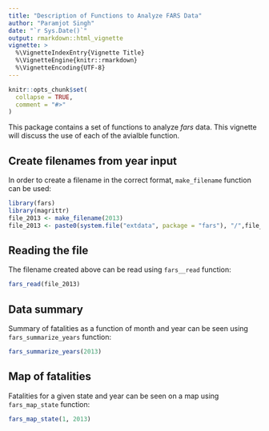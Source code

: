 ```yaml
---
title: "Description of Functions to Analyze FARS Data"
author: "Paramjot Singh"
date: "`r Sys.Date()`"
output: rmarkdown::html_vignette
vignette: >
  %\VignetteIndexEntry{Vignette Title}
  %\VignetteEngine{knitr::rmarkdown}
  %\VignetteEncoding{UTF-8}
---
```


```r
knitr::opts_chunk$set(
  collapse = TRUE,
  comment = "#>"
)
```
This package contains a set of functions to analyze *fars* data. This vignette will discuss the use of each of the avialble function. 

## Create filenames from year input

In order to create a filename in the correct format, `make_filename` function can be used:

```r
library(fars)
library(magrittr)
file_2013 <- make_filename(2013)
file_2013 <- paste0(system.file("extdata", package = "fars"), "/",file_2013)
```

## Reading the file 

The filename created above can be read using `fars__read` function:

```r
fars_read(file_2013)
```

## Data summary

Summary of fatalities as a function of month and year can be seen using `fars_summarize_years` function:

```r
fars_summarize_years(2013)
```

## Map of fatalities

Fatalities for a given state and year can be seen on a map using `fars_map_state` function:

```r
fars_map_state(1, 2013)
```




